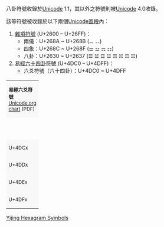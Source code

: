 八卦符號收錄於[[Unicode]] 1.1，其以外之符號則被[[Unicode]] 4.0收錄。

該等符號被收錄於以下兩個[[Unicode區段]]內：

# [[雜項符號 (Unicode區段)|雜項符號]] (U+2600 – U+26FF)：
#* 兩儀：U+268A ~ U+268B (⚊ ⚋)
#* 四象：U+268C ~ U+268F (⚌ ⚍ ⚎ ⚏)
#* 八卦：U+2630 ~ U+2637 (☰ ☱ ☲ ☳ ☴ ☵ ☶ ☷)
# [[易經六十四卦符號 (Unicode區段)|易經六十四卦符號]] (U+4DC0 – U+4DFF)：
#* 六爻符號（六十四卦）：U+4DC0 ~ U+4DFF

{|border="1" cellspacing="0" cellpadding="5" class="wikitable" style="border-collapse:collapse;background:#FFFFFF;font-size:large;text-align:center"
|-
|colspan="17" style="background:#F8F8F8;font-size:small"| '''易經六爻符號'''<br />[http://www.unicode.org/charts/PDF/U4DC0.pdf Unicode.org chart] (PDF)
|-style="background:#F8F8F8;font-size:small"
| style="width:45pt" | &nbsp; || style="width:20pt"  | 0 || style="width:20pt"  | 1 || style="width:20pt"  | 2 || style="width:20pt"  | 3 || style="width:20pt"  | 4 || style="width:20pt"  | 5 || style="width:20pt"  | 6 || style="width:20pt"  | 7 || style="width:20pt"  | 8 || style="width:20pt"  | 9 || style="width:20pt"  | A || style="width:20pt"  | B || style="width:20pt"  | C || style="width:20pt"  | D || style="width:20pt"  | E || style="width:20pt"  | F
|-
| style="background:#F8F8F8;font-size:small"| U+4DCx
| &#x4dc0; || &#x4dc1; || &#x4dc2; || &#x4dc3; || &#x4dc4; || &#x4dc5; || &#x4dc6; || &#x4dc7;
| &#x4dc8; || &#x4dc9; || &#x4dca; || &#x4dcb; || &#x4dcc; || &#x4dcd; || &#x4dce; || &#x4dcf;
|-
| style="background:#F8F8F8;font-size:small"| U+4DDx
| &#x4dd0; || &#x4dd1; || &#x4dd2; || &#x4dd3; || &#x4dd4; || &#x4dd5; || &#x4dd6; || &#x4dd7;
| &#x4dd8; || &#x4dd9; || &#x4dda; || &#x4ddb; || &#x4ddc; || &#x4ddd; || &#x4dde; || &#x4ddf;
|-
| style="background:#F8F8F8;font-size:small"| U+4DEx
| &#x4de0; || &#x4de1; || &#x4de2; || &#x4de3; || &#x4de4; || &#x4de5; || &#x4de6; || &#x4de7;
| &#x4de8; || &#x4de9; || &#x4dea; || &#x4deb; || &#x4dec; || &#x4ded; || &#x4dee; || &#x4def;
|-
| style="background:#F8F8F8;font-size:small"| U+4DFx
| &#x4df0; || &#x4df1; || &#x4df2; || &#x4df3; || &#x4df4; || &#x4df5; || &#x4df6; || &#x4df7;
| &#x4df8; || &#x4df9; || &#x4dfa; || &#x4dfb; || &#x4dfc; || &#x4dfd; || &#x4dfe; || &#x4dff;
|}<noinclude>
[[Category:Unicode模板|Yijing Hexagram Symbols]]
</noinclude>